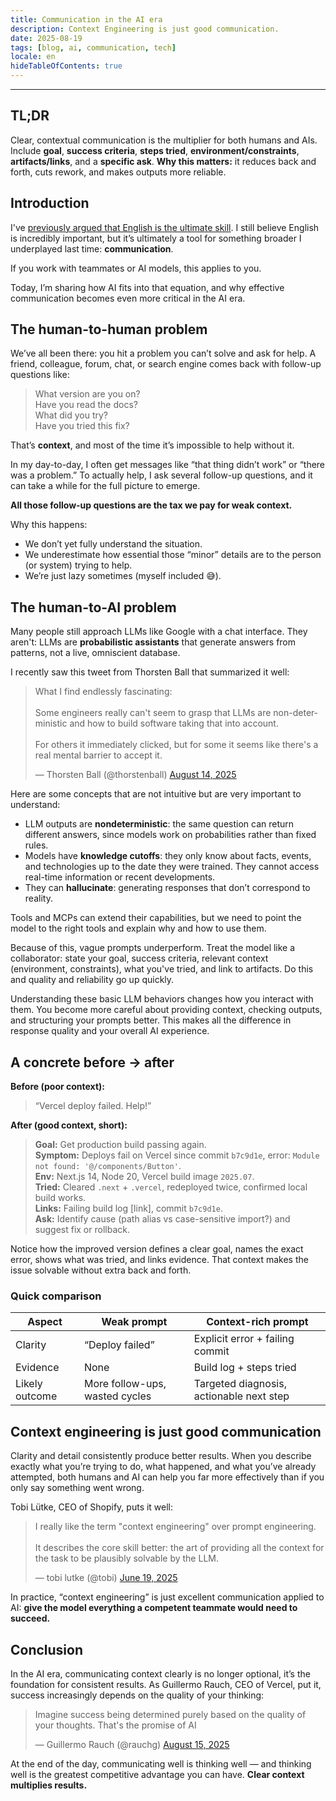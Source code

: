 ```yaml
---
title: Communication in the AI era
description: Context Engineering is just good communication.
date: 2025-08-19
tags: [blog, ai, communication, tech]
locale: en
hideTableOfContents: true
---
```


---

## TL;DR

Clear, contextual communication is the multiplier for both humans and AIs. Include **goal**, **success criteria**, **steps tried**, **environment/constraints**, **artifacts/links**, and a **specific ask**. **Why this matters:** it reduces back and forth, cuts rework, and makes outputs more reliable.

## Introduction

I've [previously argued that English is the ultimate skill](/en/blog/english-is-the-ultimate-skill/). I still believe English is incredibly important, but it’s ultimately a tool for something broader I underplayed last time: **communication**.

If you work with teammates or AI models, this applies to you.

Today, I’m sharing how AI fits into that equation, and why effective communication becomes even more critical in the AI era.

## The human-to-human problem

We’ve all been there: you hit a problem you can’t solve and ask for help. A friend, colleague, forum, chat, or search engine comes back with follow-up questions like:

> What version are you on?  
> Have you read the docs?  
> What did you try?     
> Have you tried this fix?

That’s **context**, and most of the time it’s impossible to help without it.

In my day-to-day, I often get messages like “that thing didn’t work” or “there was a problem.” To actually help, I ask several follow-up questions, and it can take a while for the full picture to emerge.

**All those follow-up questions are the tax we pay for weak context.**

Why this happens:

- We don’t yet fully understand the situation.
- We underestimate how essential those “minor” details are to the person (or system) trying to help.
- We’re just lazy sometimes (myself included 😅).

## The human-to-AI problem

Many people still approach LLMs like Google with a chat interface. They aren't: LLMs are **probabilistic assistants** that generate answers from patterns, not a live, omniscient database.

I recently saw this tweet from Thorsten Ball that summarized it well:

<blockquote class="twitter-tweet"><p lang="en" dir="ltr">What I find endlessly fascinating:<br /><br />Some engineers really can&#39;t seem to grasp that LLMs are non-deterministic and how to build software taking that into account.<br /><br />For others it immediately clicked, but for some it seems like there&#39;s a real mental barrier to accept it.</p>&mdash; Thorsten Ball (@thorstenball) <a href="https://twitter.com/thorstenball/status/1956017792484040731?ref_src=twsrc%5Etfw">August 14, 2025</a></blockquote> <script async src="https://platform.twitter.com/widgets.js" charset="utf-8"></script>

Here are some concepts that are not intuitive but are very important to understand:
- LLM outputs are **nondeterministic**: the same question can return different answers, since models work on probabilities rather than fixed rules.
- Models have **knowledge cutoffs**: they only know about facts, events, and technologies up to the date they were trained. They cannot access real-time information or recent developments.
- They can **hallucinate**: generating responses that don’t correspond to reality.

Tools and MCPs can extend their capabilities, but we need to point the model to the right tools and explain why and how to use them.

Because of this, vague prompts underperform. Treat the model like a collaborator: state your goal, success criteria, relevant context (environment, constraints), what you've tried, and link to artifacts. Do this and quality and reliability go up quickly.

Understanding these basic LLM behaviors changes how you interact with them. You become more careful about providing context, checking outputs, and structuring your prompts better. This makes all the difference in response quality and your overall AI experience.

## A concrete before → after

**Before (poor context):**  
> “Vercel deploy failed. Help!”

**After (good context, short):**  
> **Goal:** Get production build passing again.  
> **Symptom:** Deploys fail on Vercel since commit `b7c9d1e`, error: `Module not found: '@/components/Button'`.  
> **Env:** Next.js 14, Node 20, Vercel build image `2025.07`.  
> **Tried:** Cleared `.next` + `.vercel`, redeployed twice, confirmed local build works.  
> **Links:** Failing build log [link], commit `b7c9d1e`.  
> **Ask:** Identify cause (path alias vs case-sensitive import?) and suggest fix or rollback.

Notice how the improved version defines a clear goal, names the exact error, shows what was tried, and links evidence. That context makes the issue solvable without extra back and forth.

### Quick comparison

| Aspect          | Weak prompt                     | Context-rich prompt                                         |
|-----------------|---------------------------------|-------------------------------------------------------------|
| Clarity         | “Deploy failed”                 | Explicit error + failing commit                             |
| Evidence        | None                            | Build log + steps tried                                     |
| Likely outcome  | More follow-ups, wasted cycles  | Targeted diagnosis, actionable next step                    |

## Context engineering is just good communication

Clarity and detail consistently produce better results. When you describe exactly what you’re trying to do, what happened, and what you’ve already attempted, both humans and AI can help you far more effectively than if you only say something went wrong.

Tobi Lütke, CEO of Shopify, puts it well:

<blockquote class="twitter-tweet" data-theme="light"><p lang="en" dir="ltr">I really like the term "context engineering" over prompt engineering. <br /><br />It describes the core skill better: the art of providing all the context for the task to be plausibly solvable by the LLM.</p>&mdash; tobi lutke (@tobi) <a href="https://twitter.com/tobi/status/1935533422589399127?ref_src=twsrc%5Etfw">June 19, 2025</a></blockquote> <script async src="https://platform.twitter.com/widgets.js" charset="utf-8"></script>

In practice, “context engineering” is just excellent communication applied to AI: **give the model everything a competent teammate would need to succeed.**

## Conclusion

In the AI era, communicating context clearly is no longer optional, it’s the foundation for consistent results. As Guillermo Rauch, CEO of Vercel, put it, success increasingly depends on the quality of your thinking:

<blockquote class="twitter-tweet" data-theme="light"><p lang="en" dir="ltr">Imagine success being determined purely based on the quality of your thoughts. That's the promise of AI</p>&mdash; Guillermo Rauch (@rauchg) <a href="https://twitter.com/rauchg/status/1956356467898114443?ref_src=twsrc%5Etfw">August 15, 2025</a></blockquote> <script async src="https://platform.twitter.com/widgets.js" charset="utf-8"></script>

At the end of the day, communicating well is thinking well — and thinking well is the greatest competitive advantage you can have. **Clear context multiplies results.**